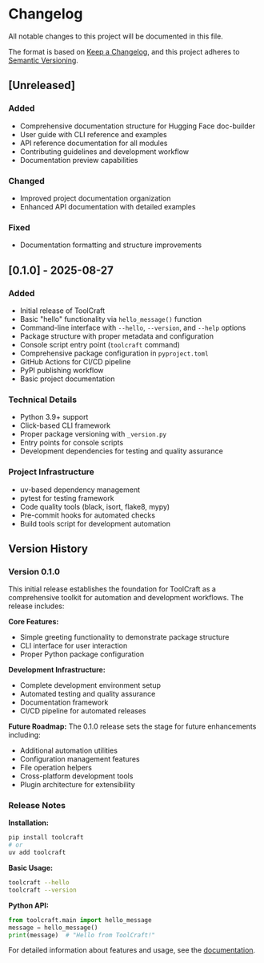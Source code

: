 # Changelog

All notable changes to this project will be documented in this file.

The format is based on [Keep a Changelog](https://keepachangelog.com/en/1.0.0/),
and this project adheres to [Semantic Versioning](https://semver.org/spec/v2.0.0.html).

## [Unreleased]

### Added
- Comprehensive documentation structure for Hugging Face doc-builder
- User guide with CLI reference and examples
- API reference documentation for all modules
- Contributing guidelines and development workflow
- Documentation preview capabilities

### Changed
- Improved project documentation organization
- Enhanced API documentation with detailed examples

### Fixed
- Documentation formatting and structure improvements

## [0.1.0] - 2025-08-27

### Added
- Initial release of ToolCraft
- Basic "hello" functionality via `hello_message()` function
- Command-line interface with `--hello`, `--version`, and `--help` options
- Package structure with proper metadata and configuration
- Console script entry point (`toolcraft` command)
- Comprehensive package configuration in `pyproject.toml`
- GitHub Actions for CI/CD pipeline
- PyPI publishing workflow
- Basic project documentation

### Technical Details
- Python 3.9+ support
- Click-based CLI framework
- Proper package versioning with `_version.py`
- Entry points for console scripts
- Development dependencies for testing and quality assurance

### Project Infrastructure
- uv-based dependency management
- pytest for testing framework
- Code quality tools (black, isort, flake8, mypy)
- Pre-commit hooks for automated checks
- Build tools script for development automation

## Version History

### Version 0.1.0
This initial release establishes the foundation for ToolCraft as a comprehensive toolkit for automation and development workflows. The release includes:

**Core Features:**
- Simple greeting functionality to demonstrate package structure
- CLI interface for user interaction
- Proper Python package configuration

**Development Infrastructure:**
- Complete development environment setup
- Automated testing and quality assurance
- Documentation framework
- CI/CD pipeline for automated releases

**Future Roadmap:**
The 0.1.0 release sets the stage for future enhancements including:
- Additional automation utilities
- Configuration management features
- File operation helpers
- Cross-platform development tools
- Plugin architecture for extensibility

### Release Notes

**Installation:**
```bash
pip install toolcraft
# or
uv add toolcraft
```

**Basic Usage:**
```bash
toolcraft --hello
toolcraft --version
```

**Python API:**
```python
from toolcraft.main import hello_message
message = hello_message()
print(message)  # "Hello from ToolCraft!"
```

For detailed information about features and usage, see the [documentation](https://spikingneurons.github.io/toolcraft/).

